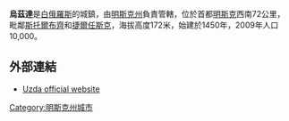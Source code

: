 '''烏茲達'''是[[白俄羅斯|白俄羅斯]]的城鎮，由[[明斯克州|明斯克州]]負責管轄，位於首都[[明斯克|明斯克]]西南72公里，毗鄰[[斯托爾布齊|斯托爾布齊]]和[[捷爾任斯克_(白俄羅斯)|捷爾任斯克]]，海拔高度172米，始建於1450年，2009年人口10,000。

== 外部連結 ==
* {{ru icon}} [http://www.uzda.minsk-region.by/ Uzda official website] {{Wayback|url=http://www.uzda.minsk-region.by/ |date=20130405081439 }}

{{Coord|53|27|58|N|27|13|28|E|region:BY_type:city|display=title}}
{{Minsk Voblast}}
{{Belarus-geo-stub}}
[[Category:明斯克州城市|Category:明斯克州城市]]